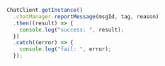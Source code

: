 <PlatformWrapper platform="react-native">

```typescript
ChatClient.getInstance()
  .chatManager.reportMessage(msgId, tag, reason)
  .then((result) => {
    console.log("success: ", result);
  })
  .catch((error) => {
    console.log("fail: ", error);
  });
```

</PlatformWrapper>